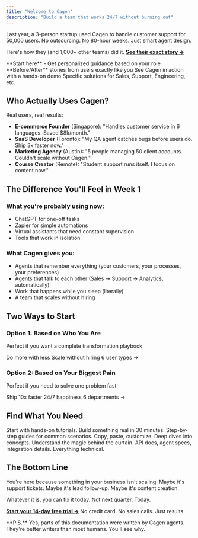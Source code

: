 ```yaml
---
title: "Welcome to Cagen"
description: "Build a team that works 24/7 without burning out"
---
```


Last year, a 3-person startup used Cagen to handle customer support for 50,000 users. No outsourcing. No 80-hour weeks. Just smart agent design.

Here's how they (and 1,000+ other teams) did it. **[See their exact story →](/stories/founder-support)**

<CardGroup cols={2}>
  <Card 
    title="Find Your Path" 
    icon="map" 
    href="/get-started"
    color="#0ea5e9"
  >
    **Start here** - Get personalized guidance based on your role
  </Card>
  <Card 
    title="See Real Results" 
    icon="chart-line" 
    href="/transformation-matrix"
    color="#10b981"
  >
    **Before/After** stories from users exactly like you
  </Card>
  <Card 
    title="5-Minute Demo" 
    icon="play" 
    href="/quickstart"
  >
    See Cagen in action with a hands-on demo
  </Card>
  <Card 
    title="Department Solutions" 
    icon="building" 
    href="/use-cases"
  >
    Specific solutions for Sales, Support, Engineering, etc.
  </Card>
</CardGroup>

## Who Actually Uses Cagen?

Real users, real results:

- **E-commerce Founder** (Singapore): "Handles customer service in 6 languages. Saved $8k/month."
- **SaaS Developer** (Toronto): "My QA agent catches bugs before users do. Ship 3x faster now."
- **Marketing Agency** (Austin): "5 people managing 50 client accounts. Couldn't scale without Cagen."
- **Course Creator** (Remote): "Student support runs itself. I focus on content now."

## The Difference You'll Feel in Week 1

### What you're probably using now:
- ChatGPT for one-off tasks
- Zapier for simple automations  
- Virtual assistants that need constant supervision
- Tools that work in isolation

### What Cagen gives you:
- Agents that remember everything (your customers, your processes, your preferences)
- Agents that talk to each other (Sales → Support → Analytics, automatically)
- Work that happens while you sleep (literally)
- A team that scales without hiring

## Two Ways to Start

### Option 1: Based on Who You Are
Perfect if you want a complete transformation playbook

<CardGroup cols={3}>
  <Card title="Founders" icon="rocket" href="/paths/startup-founder">
    Do more with less
  </Card>
  <Card title="Solopreneurs" icon="user" href="/paths/solopreneur">
    Scale without hiring
  </Card>
  <Card title="See all paths" icon="arrow-right" href="/get-started">
    6 user types →
  </Card>
</CardGroup>

### Option 2: Based on Your Biggest Pain
Perfect if you need to solve one problem fast

<CardGroup cols={3}>
  <Card title="Engineering" icon="code" href="/use-cases/engineering">
    Ship 10x faster
  </Card>
  <Card title="Support" icon="headset" href="/use-cases/customer-support">
    24/7 happiness
  </Card>
  <Card title="See all depts" icon="arrow-right" href="/use-cases">
    6 departments →
  </Card>
</CardGroup>

## Find What You Need

<CardGroup cols={2}>
  <Card 
    title="I want to learn" 
    icon="graduation-cap"
    href="/tutorials"
  >
    Start with hands-on tutorials. Build something real in 30 minutes.
  </Card>
  <Card 
    title="I have a specific task" 
    icon="list-check"
    href="/how-to"
  >
    Step-by-step guides for common scenarios. Copy, paste, customize.
  </Card>
  <Card 
    title="I want to understand why" 
    icon="book"
    href="/explanation"
  >
    Deep dives into concepts. Understand the magic behind the curtain.
  </Card>
  <Card 
    title="I need technical details" 
    icon="code"
    href="/reference"
  >
    API docs, agent specs, integration details. Everything technical.
  </Card>
</CardGroup>

## The Bottom Line

You're here because something in your business isn't scaling. Maybe it's support tickets. Maybe it's lead follow-up. Maybe it's content creation.

Whatever it is, you can fix it today. Not next quarter. Today.

**[Start your 14-day free trial →](/quickstart)** No credit card. No sales calls. Just results.

<Info>
  **P.S.** Yes, parts of this documentation were written by Cagen agents. They're better writers than most humans. You'll see why.
</Info>